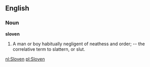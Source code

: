 ==English==

===Noun===

'''sloven'''

#A man or boy habitually negligent of neathess and order; -- the correlative term to slattern, or slut.

[[nl:Sloven]]
[[pl:Sloven]]